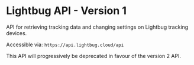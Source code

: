 # Lightbug API  - Version 1

API for retrieving tracking data and changing settings on Lightbug tracking devices.

Accessible via: `https://api.lightbug.cloud/api`

This API will progressively be deprecated in favour of the version 2 API.
